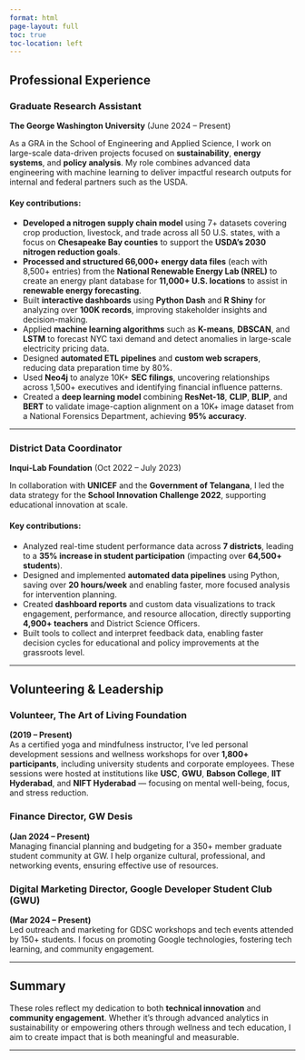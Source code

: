 ```yaml
---
format: html
page-layout: full
toc: true
toc-location: left
---
```


## Professional Experience

### Graduate Research Assistant  
**The George Washington University** (June 2024 – Present)

As a GRA in the School of Engineering and Applied Science, I work on large-scale data-driven projects focused on **sustainability**, **energy systems**, and **policy analysis**. My role combines advanced data engineering with machine learning to deliver impactful research outputs for internal and federal partners such as the USDA.

#### Key contributions:

- **Developed a nitrogen supply chain model** using 7+ datasets covering crop production, livestock, and trade across all 50 U.S. states, with a focus on **Chesapeake Bay counties** to support the **USDA’s 2030 nitrogen reduction goals**.
- **Processed and structured 66,000+ energy data files** (each with 8,500+ entries) from the **National Renewable Energy Lab (NREL)** to create an energy plant database for **11,000+ U.S. locations** to assist in **renewable energy forecasting**.
- Built **interactive dashboards** using **Python Dash** and **R Shiny** for analyzing over **100K records**, improving stakeholder insights and decision-making.
- Applied **machine learning algorithms** such as **K-means**, **DBSCAN**, and **LSTM** to forecast NYC taxi demand and detect anomalies in large-scale electricity pricing data.
- Designed **automated ETL pipelines** and **custom web scrapers**, reducing data preparation time by 80%.
- Used **Neo4j** to analyze 10K+ **SEC filings**, uncovering relationships across 1,500+ executives and identifying financial influence patterns.
- Created a **deep learning model** combining **ResNet-18**, **CLIP**, **BLIP**, and **BERT** to validate image-caption alignment on a 10K+ image dataset from a National Forensics Department, achieving **95% accuracy**.

---

### District Data Coordinator  
**Inqui-Lab Foundation** (Oct 2022 – July 2023)

In collaboration with **UNICEF** and the **Government of Telangana**, I led the data strategy for the **School Innovation Challenge 2022**, supporting educational innovation at scale.

#### Key contributions:

- Analyzed real-time student performance data across **7 districts**, leading to a **35% increase in student participation** (impacting over **64,500+ students**).
- Designed and implemented **automated data pipelines** using Python, saving over **20 hours/week** and enabling faster, more focused analysis for intervention planning.
- Created **dashboard reports** and custom data visualizations to track engagement, performance, and resource allocation, directly supporting **4,900+ teachers** and District Science Officers.
- Built tools to collect and interpret feedback data, enabling faster decision cycles for educational and policy improvements at the grassroots level.

---

## Volunteering & Leadership

### Volunteer, The Art of Living Foundation  
**(2019 – Present)**  
As a certified yoga and mindfulness instructor, I’ve led personal development sessions and wellness workshops for over **1,800+ participants**, including university students and corporate employees. These sessions were hosted at institutions like **USC**, **GWU**, **Babson College**, **IIT Hyderabad**, and **NIFT Hyderabad** — focusing on mental well-being, focus, and stress reduction.

### Finance Director, GW Desis  
**(Jan 2024 – Present)**  
Managing financial planning and budgeting for a 350+ member graduate student community at GW. I help organize cultural, professional, and networking events, ensuring effective use of resources.

### Digital Marketing Director, Google Developer Student Club (GWU)  
**(Mar 2024 – Present)**  
Led outreach and marketing for GDSC workshops and tech events attended by 150+ students. I focus on promoting Google technologies, fostering tech learning, and community engagement.

---

## Summary

These roles reflect my dedication to both **technical innovation** and **community engagement**. Whether it’s through advanced analytics in sustainability or empowering others through wellness and tech education, I aim to create impact that is both meaningful and measurable.

---
